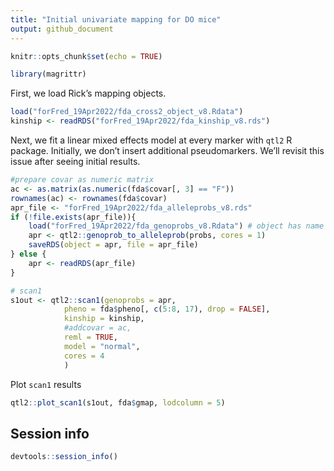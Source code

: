```yaml
---
title: "Initial univariate mapping for DO mice"
output: github_document
---
```


```r
knitr::opts_chunk$set(echo = TRUE)
```

```r
library(magrittr)
```

First, we load Rick's mapping objects.

```r
load("forFred_19Apr2022/fda_cross2_object_v8.Rdata")
kinship <- readRDS("forFred_19Apr2022/fda_kinship_v8.rds")
```

Next, we fit a linear mixed effects model at every marker with `qtl2` R package. Initially, we don't insert additional pseudomarkers. We'll revisit this issue after seeing initial results.


```r
#prepare covar as numeric matrix
ac <- as.matrix(as.numeric(fda$covar[, 3] == "F"))
rownames(ac) <- rownames(fda$covar)
apr_file <- "forFred_19Apr2022/fda_alleleprobs_v8.rds"
if (!file.exists(apr_file)){
    load("forFred_19Apr2022/fda_genoprobs_v8.Rdata") # object has name 'probs'
    apr <- qtl2::genoprob_to_alleleprob(probs, cores = 1)
    saveRDS(object = apr, file = apr_file)
} else {
    apr <- readRDS(apr_file)
}
```

```r
# scan1
s1out <- qtl2::scan1(genoprobs = apr, 
            pheno = fda$pheno[, c(5:8, 17), drop = FALSE],
            kinship = kinship, 
            #addcovar = ac, 
            reml = TRUE, 
            model = "normal", 
            cores = 4
            )
```

Plot `scan1` results

```r
qtl2::plot_scan1(s1out, fda$gmap, lodcolumn = 5)
```


## Session info

```r
devtools::session_info()
```